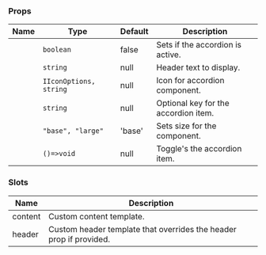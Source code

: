 
### Props

| Name | Type | Default | Description |
| ---- | ---- | ------- | ----------- |
| <TkBadge label="active" variant="primary" size="large" type="filledlight"/> | <code>boolean</code> | false | Sets if the accordion is active. |
| <TkBadge label="header" variant="primary" size="large" type="filledlight"/> | <code>string</code> | null | Header text to display. |
| <TkBadge label="icon" variant="primary" size="large" type="filledlight"/> | <code>IIconOptions, string</code> | null | Icon for accordion component. |
| <TkBadge label="itemKey" variant="primary" size="large" type="filledlight"/> | <code>string</code> | null | Optional key for the accordion item. |
| <TkBadge label="size" variant="primary" size="large" type="filledlight"/> | <code>"base", "large"</code> | 'base' | Sets size for the component. |
| <TkBadge label="toggleItem" variant="primary" size="large" type="filledlight"/> | <code>()=>void</code> | null | Toggle's the accordion item. |

### Slots

| Name | Description |
| ---- | ----------- |
| content | Custom content template. |
| header | Custom header template that overrides the header prop if provided. |
